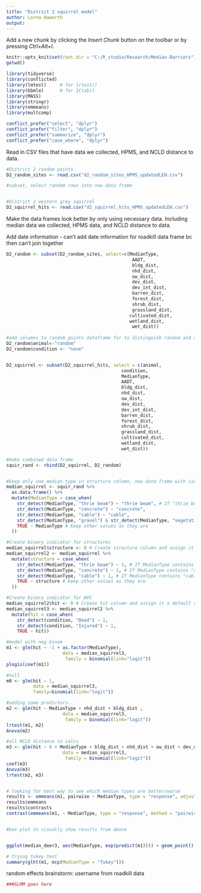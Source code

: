 ```yaml
---
title: "District 2 squirrel model"
author: Lorna Haworth
output: 
---
```

Add a new chunk by clicking the *Insert Chunk* button on the toolbar or by pressing *Ctrl+Alt+I*.

```r
knitr::opts_knit$set(root.dir = "C:/R_studio/Research/Median-Barriers")
getwd()

library(tidyverse)
library(conflicted)
library(lmtest)     # for lrtest()
library(bbmle)      # for ICtab()
library(MASS)
library(stringr)
library(emmeans)
library(multcomp)

conflict_prefer("select", "dplyr")
conflict_prefer("filter", "dplyr")
conflict_prefer("summarize", "dplyr")
conflict_prefer("case_where", "dplyr")

```
Read in CSV files that have data we collected, HPMS, and NCLD distance to data.
```r

#District 2 random points
D2_random_sites <- read.csv("d2_random_sites_HPMS_updatedLEH.csv")

#subset, select random rows into new data frame


#District 2 western grey squirrel
D2_squirrel_hits <- read.csv("d2_squirrel_hits_HPMS_updatedLEH.csv")

```
Make the data frames look better by only using necessary data. Including median data we collected, HPMS data, and NCLD distance to data.

Add date information - can't add date information for roadkill data frame bc then can't join together
```r
D2_random <- subset(D2_random_sites, select=c(MedianType,
                                               AADT,
                                               bldg_dist,
                                               nhd_dist,
                                               ow_dist,
                                               dev_dist,
                                               dev_int_dist,
                                               barren_dist,
                                               forest_dist,
                                               shrub_dist,
                                               grassland_dist,
                                              cultivated_dist,
                                              wetland_dist,
                                               wet_dist))
                                              
#add columns to random points dataframe for to distinguish random and animal condition
D2_random$animal<-"random" 
D2_random$condition <- "none"


D2_squirrel <- subset(D2_squirrel_hits, select = c(animal, 
                                           condition, 
                                           MedianType,
                                           AADT,
                                           bldg_dist,
                                           nhd_dist,
                                           ow_dist,
                                           dev_dist,
                                           dev_int_dist,
                                           barren_dist,
                                           forest_dist,
                                           shrub_dist,
                                           grassland_dist,
                                           cultivated_dist,
                                           wetland_dist,
                                           wet_dist))

```


```r

#make combined data frame 
squir_rand <- rbind(D2_squirrel, D2_random) 


#keep only one median type in structure column, new data frame with single classes
median_squirrel <- squir_rand %>%
  as.data.frame() %>%
  mutate(MedianType = case_when(
    str_detect(MedianType, "thrie beam") ~ "thrie beam", # If "thrie beam" is anywhere in the string, change to "thrie beam"
    str_detect(MedianType, "concrete") ~ "concrete",
    str_detect(MedianType, "cable") ~ "cable",
    str_detect(MedianType, "gravel") & str_detect(MedianType, "vegetative") ~ "vegetative", # If both "gravel" and "vegetative" are present, change to "vegetative"
    TRUE ~ MedianType # Keep other values as they are
  ))

#Create binary indicator for structures
median_squirrel$structure <- 0 # Create structure column and assign it a default value of 0
median_squirrel2 <- median_squirrel %>%
  mutate(structure = case_when(
    str_detect(MedianType, "thrie beam") ~ 1, # If MedianType contains "thrie beam", change structure to 1
    str_detect(MedianType, "concrete") ~ 1, # If MedianType contains "concrete", change structure to 1
    str_detect(MedianType, "cable") ~ 1, # If MedianType contains "cable", change structure to 1
    TRUE ~ structure # Keep other values as they are
  ))

#Create binary indicator for WVC
median_squirrel2$hit <- 0 # Create hit column and assign it a default value of 0
median_squirrel3 <- median_squirrel2 %>%
  mutate(hit = case_when(
    str_detect(condition, "Dead") ~ 1,
    str_detect(condition, "Injured") ~ 1,
    TRUE ~ hit))

```


```r
#model with neg binom
m1 <- glm(hit ~ -1 + as.factor(MedianType),
                     data = median_squirrel3,
                      family = binomial(link="logit"))
plogis(coef(m1))

#null
m0 <- glm(hit ~ 1,
          data = median_squirrel3,
          family=binomial(link="logit"))

#adding some predictors...
m2 <- glm(hit ~ MedianType + nhd_dist + bldg_dist ,
                     data = median_squirrel3,
                      family = binomial(link="logit"))
lrtest(m1, m2)
Anova(m2)

#all NCLD distance to calcs
m3 <- glm(hit ~ 0 + MedianType + bldg_dist + nhd_dist + ow_dist + dev_dist + dev_int_dist + barren_dist + forest_dist + shrub_dist + grassland_dist + cultivated_dist + wetland_dist + wet_dist,
                     data = median_squirrel3,
                      family = binomial(link="logit"))
coef(m3)
Anova(m3)
lrtest(m2, m3)


# looking for best way to see which median types are better/worse
results <- emmeans(m1, pairwise ~ MedianType, type = "response", adjust = "tukey") #pairwise comparison of each median type to see which one has strongest effect
results$emmeans
results$contrasts
contrast(emmeans(m1, ~ MedianType, type = "response", method = "pairwise"))


#box plot to visually show results from above


ggplot(median_deer3, aes(MedianType, exp(predict(m1)))) + geom_point()

# trying tukey test
summary(glht(m1, mcp(MedianType = "Tukey")))
```

random effects brainstorm: username from roadkill data
```r
###GLMM goes here
```


